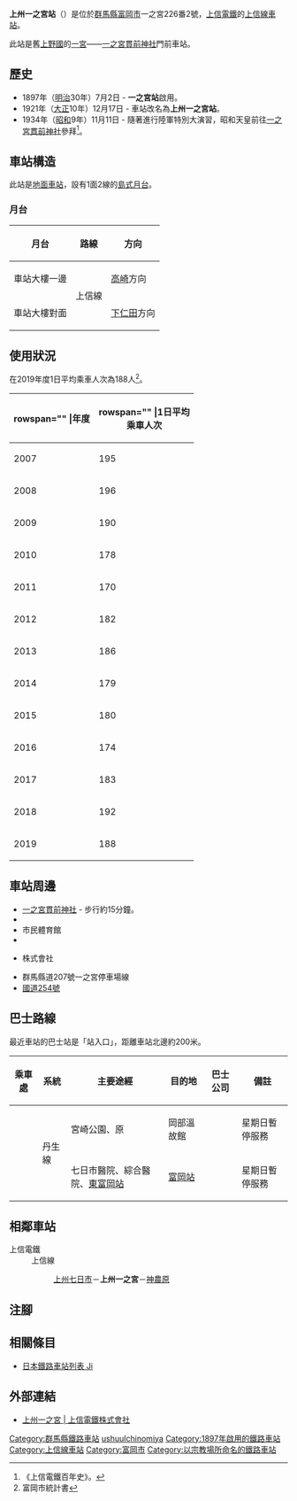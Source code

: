 {{NoteTA|G1=Transport
|T=zh-hans:上州一之宫站;zh-hk:上州一之宮站;zh-tw:上州一之宮車站;
|1=zh-hans:上州一之宫站;zh-hk:上州一之宮站;zh-tw:上州一之宮車站;
}}
{{Infobox station
|公司色 = red
|站名 = 上州一之宮
|圖片 = Joshin-railway-Joshu-ichinomiya-station-platform.jpg
|圖片說明 = 月台（2008年10月）
|日文原名 = 上州一ノ宮
|平假名 = じょうしゅういちのみや
|羅馬拼音 = JŌSHŪ-ICHINOMIYA
|副站名 = 
|電報略號 = 
|所在地 = {{JPN}}[[群馬縣|群馬縣]][[富岡市|富岡市]]一之宮226番2號
|座標 = {{coord|36|15|11.11|N|138|51|49.5|E|type:railwaystation_region:JP-24|display=inline,title}}
|車站構造 = [[地面車站|地面車站]]
|月台配置 = 1面2線
|啟用年月日 = 1897年（[[明治|明治]]30年）7月2日
|廢站年月日 = 
|乘客人數 = 188
|上下車人次 = 
|統計年度 = 2019
|轉車 = 
|全寬備註 = *在1921年前，此站曾名為一之宮站
|adjacent = {{Adjacent stations|system=上信電鐵|line=上信線|left=上州七日市|right=神農原|note-left=1.3km|note-mid=距離[[高崎站_(日本)|高崎]]23.1km|note-right=2.3km}}
}}
'''上州一之宮站'''（{{jpn|j=上州一ノ宮駅|hg=じょうしゅういちのみやえき|rm=Jōshū-Ichinomiya eki|f=y}}）是位於[[群馬縣|群馬縣]][[富岡市|富岡市]]一之宮226番2號，[[上信電鐵|上信電鐵]]的[[上信線|上信線]][[鐵路車站|車站]]。

此站是舊[[上野國|上野國]]的[[一宮|一宮]]——[[一之宮貫前神社|一之宮貫前神社]]門前車站。

== 歷史 == 
* 1897年（[[明治|明治]]30年）7月2日 - '''一之宮站'''啟用。
* 1921年（[[大正|大正]]10年）12月17日 - 車站改名為'''上州一之宮站'''。
* 1934年（[[昭和|昭和]]9年）11月11日 - 隨著進行陸軍特別大演習，昭和天皇前往[[一之宮貫前神社|一之宮貫前神社]]參拜<ref>《上信電鐵百年史》。</ref>。

== 車站構造 ==
此站是[[地面車站|地面車站]]，設有1面2線的[[島式月台|島式月台]]。
=== 月台 ===
{| rules="rows" class="wikitable"
!月台!!路線!!方向
|-
!車站大樓一邊
|rowspan="3"|{{color|red|■}}上信線
|[[高崎站_(日本)|高崎]]方向
|-
!車站大樓對面
|[[下仁田站|下仁田]]方向
|}

== 使用狀況 ==
在2019年度1日平均乘車人次為188人<ref>富岡市統計書</ref>。
{| class="wikitable sortable"
|+
|-
! rowspan="" |年度
! rowspan="" |1日平均<br>乘車人次
|-
|2007
|195
|-
|2008
|196
|-
|2009
|190
|-
|2010
|178
|-
|2011
|170
|-
|2012
|182
|-
|2013
|186
|-
|2014
|179
|-
|2015
|180
|-
|2016
|174
|-
|2017
|183
|-
|2018
|192
|-
|2019
|188
|}

== 車站周邊 ==
* [[一之宮貫前神社|一之宮貫前神社]] - 步行約15分鐘。
* {{Translink|ja|一ノ宮郵便局|一之宮郵局}}
* 市民體育館
* {{Translink|ja|田中貴金属工業|田中貴金屬工業}} 
* {{Translink|ja|ヨコオ|Yokowo}}株式會社
* 群馬縣道207號一之宮停車場線
* [[國道254號_(日本)|國道254號]]

== 巴士路線 ==
最近車站的巴士站是「站入口」，距離車站北邊約200米。
{| class="wikitable"
!乘車處!!系統!!主要途經!!目的地!!巴士公司!!備註
|-
| ||rowspan="2"|丹生線||宮崎公園、原||岡部溫故館||rowspan="2"|{{Translink|ja|上信ハイヤー|上信租賃}}||星期日暫停服務
|-
| ||七日市醫院、綜合醫院、[[東富岡站|東富岡站]]||[[上州富岡站|富岡站]]||星期日暫停服務
|}
== 相鄰車站 ==
; 上信電鐵
: 上信線
:: [[上州七日市站|上州七日市]]－'''上州一之宮'''－[[神農原站|神農原]]
== 注腳 ==
{{Reflist}}
== 相關條目 ==
* [[日本鐵路車站列表_Ji|日本鐵路車站列表 Ji]]
== 外部連結 ==
* [https://www.joshin-dentetsu.co.jp/station/29/ 上州一之宮 | 上信電鐵株式會社] {{Wayback|url=https://www.joshin-dentetsu.co.jp/station/29/ |date=20201127193118 }}{{ja icon}}
{{上信線}}
{{DEFAULTSORT:Joshu-Ichinomiya}}
[[Category:群馬縣鐵路車站|Category:群馬縣鐵路車站]]
[[Category:日本鐵路車站_Jo|ushuuIchinomiya]]
[[Category:1897年啟用的鐵路車站|Category:1897年啟用的鐵路車站]]
[[Category:上信線車站|Category:上信線車站]]
[[Category:富岡市|Category:富岡市]]
[[Category:以宗教場所命名的鐵路車站|Category:以宗教場所命名的鐵路車站]]